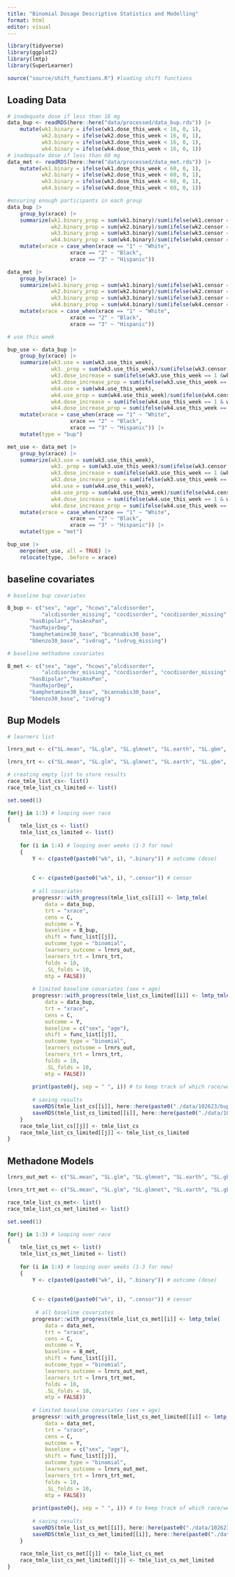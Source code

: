 ```yaml
---
title: "Binomial Dosage Descriptive Statistics and Modelling"
format: html
editor: visual
---
```


```r
library(tidyverse)
library(ggplot2)
library(lmtp)
library(SuperLearner)

source("source/shift_functions.R") #loading shift functions
```

## Loading Data

```r
# inadequate dose if less than 16 mg
data_bup <- readRDS(here::here("data/processed/data_bup.rds")) |>
    mutate(wk1.binary = ifelse(wk1.dose_this_week < 16, 0, 1),
           wk2.binary = ifelse(wk2.dose_this_week < 16, 0, 1),
           wk3.binary = ifelse(wk3.dose_this_week < 16, 0, 1),
           wk4.binary = ifelse(wk4.dose_this_week < 16, 0, 1))
# inadequate dose if less than 60 mg
data_met <- readRDS(here::here("data/processed/data_met.rds")) |>
    mutate(wk1.binary = ifelse(wk1.dose_this_week < 60, 0, 1),
           wk2.binary = ifelse(wk2.dose_this_week < 60, 0, 1),
           wk3.binary = ifelse(wk3.dose_this_week < 60, 0, 1),
           wk4.binary = ifelse(wk4.dose_this_week < 60, 0, 1))

#ensuring enough participants in each group
data_bup |>
    group_by(xrace) |>
    summarize(wk1.binary_prop = sum(wk1.binary)/sum(ifelse(wk1.censor == 1, 1, 0)),
              wk2.binary_prop = sum(wk2.binary)/sum(ifelse(wk2.censor == 1, 1, 0)),
              wk3.binary_prop = sum(wk3.binary)/sum(ifelse(wk3.censor == 1, 1, 0)),
              wk4.binary_prop = sum(wk4.binary)/sum(ifelse(wk4.censor == 1, 1, 0))) |>
    mutate(xrace = case_when(xrace == "1" ~ "White",
                    xrace == "2" ~ "Black",
                    xrace == "3" ~ "Hispanic"))

data_met |>
    group_by(xrace) |>
    summarize(wk1.binary_prop = sum(wk1.binary)/sum(ifelse(wk1.censor == 1, 1, 0)),
              wk2.binary_prop = sum(wk2.binary)/sum(ifelse(wk2.censor == 1, 1, 0)),
              wk3.binary_prop = sum(wk3.binary)/sum(ifelse(wk3.censor == 1, 1, 0)),
              wk4.binary_prop = sum(wk4.binary)/sum(ifelse(wk4.censor == 1, 1, 0))) |>
    mutate(xrace = case_when(xrace == "1" ~ "White",
                    xrace == "2" ~ "Black",
                    xrace == "3" ~ "Hispanic"))

# use this week 

bup_use <- data_bup |>
    group_by(xrace) |>
    summarize(wk3.use = sum(wk3.use_this_week),
              wk3._prop = sum(wk3.use_this_week)/sum(ifelse(wk3.censor == 1, 1, 0)),
              wk3.dose_increase = sum(ifelse(wk3.use_this_week == 1 &wk3.dose_increase_this_week == 1, 1, 0)),
              wk3.dose_increase_prop = sum(ifelse(wk3.use_this_week == 1 &wk3.dose_increase_this_week == 1, 1, 0))/sum(wk3.use_this_week),
              wk4.use = sum(wk4.use_this_week),
              wk4.use_prop = sum(wk4.use_this_week)/sum(ifelse(wk4.censor == 1, 1, 0)),
              wk4.dose_increase = sum(ifelse(wk4.use_this_week == 1 & wk4.dose_increase_this_week == 1, 1, 0)),
              wk4.dose_increase_prop = sum(ifelse(wk4.use_this_week == 1 &wk4.dose_increase_this_week == 1, 1, 0))/sum(wk4.use_this_week)) |>
    mutate(xrace = case_when(xrace == "1" ~ "White",
                    xrace == "2" ~ "Black",
                    xrace == "3" ~ "Hispanic")) |>
    mutate(type = "bup")

met_use <- data_met |>
    group_by(xrace) |>
    summarize(wk3.use = sum(wk3.use_this_week),
              wk3._prop = sum(wk3.use_this_week)/sum(ifelse(wk3.censor == 1, 1, 0)),
              wk3.dose_increase = sum(ifelse(wk3.use_this_week == 1 &wk3.dose_increase_this_week == 1, 1, 0)),
              wk3.dose_increase_prop = sum(ifelse(wk3.use_this_week == 1 &wk3.dose_increase_this_week == 1, 1, 0))/sum(wk3.use_this_week),
              wk4.use = sum(wk4.use_this_week),
              wk4.use_prop = sum(wk4.use_this_week)/sum(ifelse(wk4.censor == 1, 1, 0)),
              wk4.dose_increase = sum(ifelse(wk4.use_this_week == 1 & wk4.dose_increase_this_week == 1, 1, 0)),
              wk4.dose_increase_prop = sum(ifelse(wk4.use_this_week == 1 &wk4.dose_increase_this_week == 1, 1, 0))/sum(wk4.use_this_week)) |>
    mutate(xrace = case_when(xrace == "1" ~ "White",
                    xrace == "2" ~ "Black",
                    xrace == "3" ~ "Hispanic")) |>
    mutate(type = "met")

bup_use |>
    merge(met_use, all = TRUE) |>
    relocate(type, .before = xrace)
```

## baseline covariates 
```r
# baseline bup covariates

B_bup <- c("sex", "age", "hcows","alcdisorder", 
           "alcdisorder_missing", "cocdisorder", "cocdisorder_missing",
       "hasBipolar","hasAnxPan",
       "hasMajorDep",
       "bamphetamine30_base", "bcannabis30_base",
       "bbenzo30_base", "ivdrug", "ivdrug_missing") 

# baseline methadone covariates

B_met <- c("sex", "age", "hcows","alcdisorder", 
           "alcdisorder_missing", "cocdisorder", "cocdisorder_missing",
       "hasBipolar","hasAnxPan",
       "hasMajorDep",
       "bamphetamine30_base", "bcannabis30_base",
       "bbenzo30_base", "ivdrug") 
```


## Bup Models

```r
# learners list

lrnrs_out <- c("SL.mean", "SL.glm", "SL.glmnet", "SL.earth", "SL.gbm", "SL.bartMachine") # must be capable of binary classification

lrnrs_trt <- c("SL.mean", "SL.glm", "SL.glmnet", "SL.earth", "SL.gbm", "SL.bartMachine") # must be capable of binary classification

# creating empty list to store results
race_tmle_list_cs<- list()
race_tmle_list_cs_limited <- list()

set.seed(1)

for(j in 1:3) # looping over race
{
    tmle_list_cs <- list()
    tmle_list_cs_limited <- list()
    
    for (i in 1:4) # looping over weeks (1-3 for now)
    {
        Y <- c(paste0(paste0("wk", i), ".binary")) # outcome (dose)
        
    
        C <- c(paste0(paste0("wk", i), ".censor")) # censor
        
        # all covariates
        progressr::with_progress(tmle_list_cs[[i]] <- lmtp_tmle(
            data = data_bup, 
            trt = "xrace",
            cens = C,
            outcome = Y, 
            baseline = B_bup, 
            shift = func_list[[j]], 
            outcome_type = "binomial", 
            learners_outcome = lrnrs_out,
            learners_trt = lrnrs_trt,
            folds = 10,
            .SL_folds = 10,
            mtp = FALSE)) 
        
        # limited baseline covariates (sex + age)
        progressr::with_progress(tmle_list_cs_limited[[i]] <- lmtp_tmle(
            data = data_bup, 
            trt = "xrace",
            cens = C,
            outcome = Y, 
            baseline = c("sex", "age"), 
            shift = func_list[[j]], 
            outcome_type = "binomial", 
            learners_outcome = lrnrs_out,
            learners_trt = lrnrs_trt,
            folds = 10,
            .SL_folds = 10,
            mtp = FALSE)) 
        
        print(paste0(j, sep = " ", i)) # to keep track of which race/week the loop is currently on
        
        # saving results
        saveRDS(tmle_list_cs[[i]], here::here(paste0("./data/102623/bup_binomial/","result", j, sep = "_", i, ".rds")))
        saveRDS(tmle_list_cs_limited[[i]], here::here(paste0("./data/102623/bup_binomial/","result_limited", j, sep = "_", i, ".rds")))
    }
    race_tmle_list_cs[[j]] <- tmle_list_cs
    race_tmle_list_cs_limited[[j]] <- tmle_list_cs_limited
}
```

## Methadone Models

```r
lrnrs_out_met <- c("SL.mean", "SL.glm", "SL.glmnet", "SL.earth", "SL.gbm", "SL.bartMachine") # must be capable of binary classification

lrnrs_trt_met <- c("SL.mean", "SL.glm", "SL.glmnet", "SL.earth", "SL.gbm", "SL.bartMachine") # must be capable of binary classification

race_tmle_list_cs_met<- list()
race_tmle_list_cs_met_limited <- list()

set.seed(1)

for(j in 1:3) # looping over race
{
    tmle_list_cs_met <- list()
    tmle_list_cs_met_limited <- list()
    
    for (i in 1:4) # looping over weeks (1-3 for now)
    {
        Y <- c(paste0(paste0("wk", i), ".binary")) # outcome (dose)
        
    
        C <- c(paste0(paste0("wk", i), ".censor")) # censor
        
         # all baseline covariates
        progressr::with_progress(tmle_list_cs_met[[i]] <- lmtp_tmle(
            data = data_met, 
            trt = "xrace",
            cens = C,
            outcome = Y, 
            baseline = B_met, 
            shift = func_list[[j]], 
            outcome_type = "binomial", 
            learners_outcome = lrnrs_out_met,
            learners_trt = lrnrs_trt_met,
            folds = 10,
            .SL_folds = 10,
            mtp = FALSE)) 
        
        # limited baseline covariates (sex + age)
        progressr::with_progress(tmle_list_cs_met_limited[[i]] <- lmtp_tmle(
            data = data_met, 
            trt = "xrace",
            cens = C,
            outcome = Y, 
            baseline = c("sex", "age"), 
            shift = func_list[[j]], 
            outcome_type = "binomial", 
            learners_outcome = lrnrs_out_met,
            learners_trt = lrnrs_trt_met,
            folds = 10,
            .SL_folds = 10,
            mtp = FALSE)) 
        
        print(paste0(j, sep = " ", i)) # to keep track of which race/week the loop is currently on
        
        # saving results
        saveRDS(tmle_list_cs_met[[i]], here::here(paste0("./data/102623/met_binomial/", "result_met", j, sep = "_", i, ".rds")))
        saveRDS(tmle_list_cs_met_limited[[i]], here::here(paste0("./data/102623/met_binomial/", "result_met_limited", j, sep = "_", i, ".rds")))
    }
    
    race_tmle_list_cs_met[[j]] <- tmle_list_cs_met
    race_tmle_list_cs_met_limited[[j]] <- tmle_list_cs_met_limited
}
```
